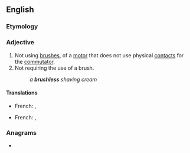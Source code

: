 ==English==

===Etymology===
{{suffix|en|brush|less}}

===Adjective===
{{en-adj|-}}
{{wikipedia|brushless motor}}

# Not using [[brush]]es, of a [[motor]] that does not use physical [[contact]]s for the [[commutator]].
# Not requiring the use of a brush.
#: ''a '''brushless''' shaving cream''

====Translations====
{{trans-top|(motor) not using brushes}}
* French: {{t+|fr|balai|alt=sans balais}}, {{t|fr|brushless}}
{{trans-mid}}
{{trans-bottom}}

{{trans-top|not requiring the use of a brush}}
* French: {{t+|fr|blaireau|alt=sans blaireau}} {{qualifier|shaving}}, {{t+|fr|brosse|alt=sans brosse}}
{{trans-mid}}
{{trans-bottom}}

===Anagrams===
* {{anagrams|en|a=behlrsssu|shrubless}}